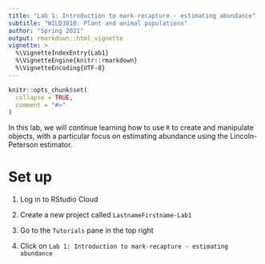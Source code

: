 ```yaml
---
title: "Lab 1: Introduction to mark-recapture - estimating abundance"
subtitle: "WILD3810: Plant and animal populations"
author: "Spring 2021"
output: rmarkdown::html_vignette
vignette: >
  %\VignetteIndexEntry{Lab1}
  %\VignetteEngine{knitr::rmarkdown}
  %\VignetteEncoding{UTF-8}
---
```


```r
knitr::opts_chunk$set(
  collapse = TRUE,
  comment = "#>"
)
```

In this lab, we will continue learning how to use `R` to create and manipulate objects, with a particular focus on estimating abundance using the Lincoln-Peterson estimator. 

# Set up

1) Log in to RStudio Cloud

2) Create a new project called `LastnameFirstname-Lab1`

3) Go to the `Tutorials` pane in the top right

4) Click on `Lab 1: Introduction to mark-recapture - estimating abundance`
